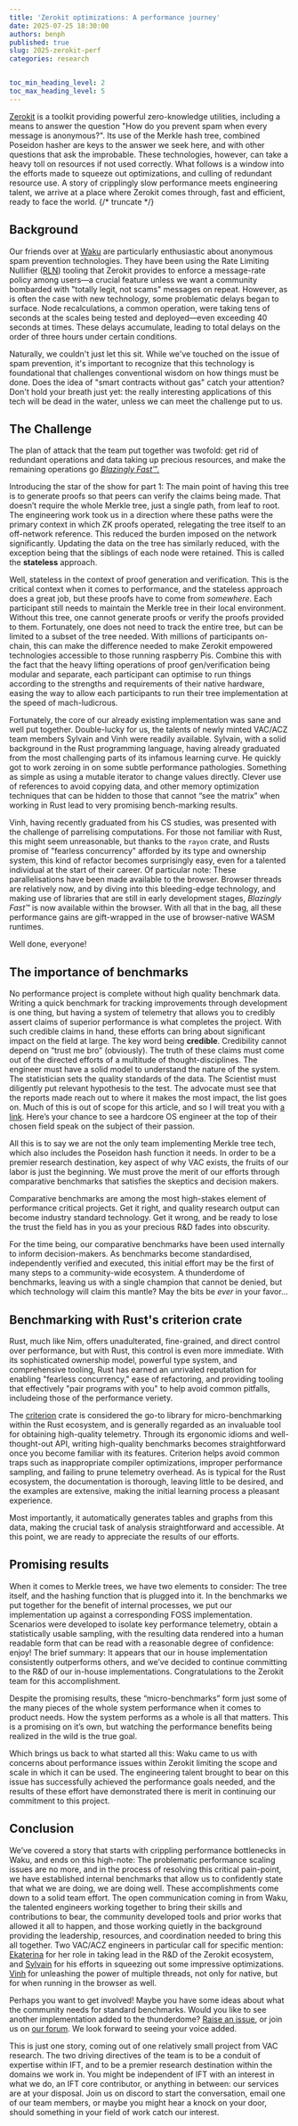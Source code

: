 ```yaml
---
title: 'Zerokit optimizations: A performance journey'
date: 2025-07-25 18:30:00
authors: benph
published: true
slug: 2025-zerokit-perf
categories: research


toc_min_heading_level: 2
toc_max_heading_level: 5
---
```


[<u>Zerokit</u>](https://github.com/vacp2p/zerokit/) is a toolkit
providing powerful zero-knowledge utilities, including a
means to answer the question "How do you prevent spam when
every message is anonymous?". Its use of the Merkle hash
tree, combined Poseidon hasher are keys to the answer we
seek here, and with other questions that ask the improbable.
These technologies, however, can take a heavy toll on
resources if not used correctly. What follows is a window
into the efforts made to squeeze out optimizations, and
culling of redundant resource use. A story of cripplingly
slow performance meets engineering talent, we arrive at a
place where Zerokit comes through, fast and efficient, ready
to face the world.
{/* truncate */}

## Background

Our friends over at [<u>Waku</u>](https://free.technology/waku) are
particularly enthusiastic about anonymous spam prevention
technologies. They have been using the Rate Limiting
Nullifier ([<u>RLN</u>](https://crates.io/crates/rln)) tooling that
Zerokit provides to enforce a message-rate policy among
users—a crucial feature unless we want a community bombarded
with "totally legit, not scams" messages on repeat. However,
as is often the case with new technology, some problematic
delays began to surface. Node recalculations, a common
operation, were taking tens of seconds at the scales being
tested and deployed—even exceeding 40 seconds at times.
These delays accumulate, leading to total delays on the
order of three hours under certain conditions.

Naturally, we couldn't just let this sit. While we've
touched on the issue of spam prevention, it's important to
recognize that this technology is foundational that
challenges conventional wisdom on how things must be done.
Does the idea of "smart contracts without gas" catch your
attention? Don't hold your breath just yet: the really
interesting applications of this tech will be dead in the
water, unless we can meet the challenge put to us.

## The Challenge

The plan of attack that the team put together was twofold:
get rid of redundant operations and data taking up precious
resources, and make the remaining operations go
[<u>*Blazingly Fast™*.</u>](https://old.reddit.com/r/rust/comments/1avf1d8/blazingly_fast_memory_vulnerabilities_written_in/)

Introducing the star of the show for part 1: The main
point of having this tree is to generate proofs so that
peers can verify the claims being made. That doesn’t require
the whole Merkle tree, just a single path, from leaf to
root. The engineering work took us in a direction where
these paths were the primary context in which ZK proofs
operated, relegating the tree itself to an off-network
reference. This reduced the burden imposed on the network
significantly. Updating the data on the tree has similarly
reduced, with the exception being that the siblings of each
node were retained. This is called the **stateless**
approach.

Well, stateless in the context of proof generation and
verification. This is the critical context when it comes to
performance, and the stateless approach does a great job,
but these proofs have to come from *somewhere*. Each
participant still needs to maintain the Merkle tree in their
local environment. Without this tree, one cannot generate
proofs or verify the proofs provided to them. Fortunately,
one does not need to track the entire tree, but can be
limited to a subset of the tree needed. With millions of
participants on-chain, this can make the difference needed
to make Zerokit empowered technologies accessible to those
running raspberry Pis. Combine this with the fact that the
heavy lifting operations of proof gen/verification being
modular and separate, each participant can optimise to run
things according to the strengths and requirements of their
native hardware, easing the way to allow each participants
to run their tree implementation at the speed of
mach-ludicrous.

Fortunately, the core of our already existing implementation
was sane and well put together. Double-lucky for us, the
talents of newly minted VAC/ACZ team members Sylvain and Vinh were
readily available. Sylvain, with a solid background in the Rust
programming language, having already graduated from the most
challenging parts of its infamous learning curve. He quickly
got to work zeroing in on some subtle performance pathologies.
Something as simple as using a mutable iterator to change
values directly. Clever use of references to avoid copying
data, and other memory optimization techniques that can be
hidden to those that cannot “see the matrix” when working in
Rust lead to very promising bench-marking results.

Vinh, having recently graduated from his CS studies, was presented
with the challenge of parrelising computations. For those not
familiar with Rust, this might seem unreasonable, but thanks
to the `rayon` crate, and Rusts promise of "fearless concurrency"
afforded by its type and ownership system, this kind of refactor
becomes surprisingly easy, even for a talented individual at
the start of their career. Of particular note: These parallelisations
have been made available to the browser. Browser threads are
relatively now, and by diving into this bleeding-edge technology,
and making use of libraries that are still in early development
stages, _Blazingly Fast™_ is now available within the browser.
With all that in the bag, all these performance gains are
gift-wrapped in the use of browser-native WASM runtimes.

Well done, everyone!


## The importance of benchmarks

No performance project is complete without high quality
benchmark data. Writing a quick benchmark for tracking
improvements through development is one thing, but having a
system of telemetry that allows you to credibly assert
claims of superior performance is what completes the
project. With such credible claims in hand, these efforts
can bring about significant impact on the field at large.
The key word being **credible**. Credibility cannot depend
on “trust me bro” (obviously). The truth of these claims
must come out of the directed efforts of a multitude of
thought-disciplines. The engineer must have a solid model to
understand the nature of the system. The statistician sets
the quality standards of the data. The Scientist must
diligently put relevant hypothesis to the test. The advocate
must see that the reports made reach out to where it makes
the most impact, the list goes on. Much of this is out of
scope for this article, and so I will treat you with
[<u>a link</u>](https://www.youtube.com/watch?v=qUN4Tln608Q&list=PLtoQeavghzr3nlXyJEXaTLU9Ca0DXWMnt).
Here’s your chance to see a hardcore OS engineer at the top
of their chosen field speak on the subject of their passion.

All this is to say we are not the only team implementing
Merkle tree tech, which also includes the Poseidon hash
function it needs. In order to be a premier research
destination, key aspect of why VAC exists, the fruits of our
labor is just the beginning. We must prove the merit of our
efforts through comparative benchmarks that satisfies the
skeptics and decision makers.

Comparative benchmarks are among the most high-stakes
element of performance critical projects. Get it right, and
quality research output can become industry standard
technology. Get it wrong, and be ready to lose the trust the
field has in you as your precious R&D fades into obscurity.

For the time being, our comparative benchmarks have been
used internally to inform decision-makers. As benchmarks
become standardised, independently verified and executed,
this initial effort may be the first of many steps to a
community-wide ecosystem. A thunderdome of benchmarks,
leaving us with a single champion that cannot be denied, but
which technology will claim this mantle? May the bits be
_ever_ in your favor...

## Benchmarking with Rust's criterion crate

Rust, much like Nim, offers unadulterated, fine-grained, and
direct control over performance, but with Rust, this control
is even more immediate. With its sophisticated ownership
model, powerful type system, and comprehensive tooling, Rust
has earned an unrivaled reputation for enabling "fearless
concurrency," ease of refactoring, and providing tooling
that effectively "pair programs with you" to help avoid
common pitfalls, includeing those of the performance
veriety.

The [<u>criterion</u>](https://crates.io/crates/criterion) crate is
considered the go-to library for micro-benchmarking within
the Rust ecosystem, and is generally regarded as an
invaluable tool for obtaining high-quality telemetry.
Through its ergonomic idioms and well-thought-out API,
writing high-quality benchmarks becomes straightforward once
you become familiar with its features. Criterion helps avoid
common traps such as inappropriate compiler optimizations,
improper performance sampling, and failing to prune
telemetry overhead. As is typical for the Rust ecosystem,
the documentation is thorough, leaving little to be desired,
and the examples are extensive, making the initial learning
process a pleasant experience.

Most importantly, it automatically generates tables and
graphs from this data, making the crucial task of analysis
straightforward and accessible. At this point, we are ready
to appreciate the results of our efforts.

## Promising results

When it comes to Merkle trees, we have two elements to
consider: The tree itself, and the hashing function that is
plugged into it. In the benchmarks we put together for the
benefit of internal processes, we put our implementation up
against a corresponding FOSS implementation. Scenarios were
developed to isolate key performance telemetry, obtain a
statistically usable sampling, with the resulting data
rendered into a human readable form that can be read with a
reasonable degree of confidence: enjoy! The brief summary:
It appears that our in house implementation consistently
outperforms others, and we’ve decided to continue committing
to the R&D of our in-house implementations. Congratulations
to the Zerokit team for this accomplishment.

Despite the promising results, these “micro-benchmarks” form
just some of the many pieces of the whole system performance
when it comes to product needs. How the system performs as a
whole is all that matters. This is a promising on it’s own,
but watching the performance benefits being realized in the
wild is the true goal.

Which brings us back to what started all this: Waku came to
us with concerns about performance issues within Zerokit
limiting the scope and scale in which it can be used. The
engineering talent brought to bear on this issue has
successfully achieved the performance goals needed, and the
results of these effort have demonstrated there is merit in
continuing our commitment to this project.

## Conclusion

We’ve covered a story that starts with crippling performance
bottlenecks in Waku, and ends on this high-note: The
problematic performance scaling issues are no more, and in
the process of resolving this critical pain-point, we have
established internal benchmarks that allow us to confidently
state that what we are doing, we are doing well. These
accomplishments come down to a solid team effort. The open
communication coming in from Waku, the talented engineers
working together to bring their skills and contributions to
bear, the community developed tools and prior works that
allowed it all to happen, and those working quietly in the
background providing the leadership, resources, and
coordination needed to bring this all together. Two VAC/ACZ
engineers in particular call for specific mention:
[<u>Ekaterina</u>](https://github.com/seemenkina) for her role in
taking lead in the R&D of the Zerokit ecosystem, and
[<u>Sylvain</u>](https://github.com/sydhds) for his efforts in
squeezing out some impressive optimizations.
[<u>Vinh</u>](https://github.com/vinhtc27) for unleashing the power of multiple threads, not
only for native, but for when running in the browser as well.

Perhaps you want to get involved! Maybe you have some ideas
about what the community needs for standard benchmarks.
Would you like to see another implementation added to the
thunderdome?
[<u>Raise an issue</u>](https://github.com/vacp2p/zerokit/issues/new),
or join us on [<u>our forum</u>](https://forum.vac.dev/). We look
forward to seeing your voice added.

This is just one story, coming out of one relatively small
project from VAC research. The two driving directives of the
team is to be a conduit of expertise within IFT, and to be a
premier research destination within the domains we work in.
You might be independent of IFT with an interest in what we
do, an IFT core contributor, or anything in between: our
services are at your disposal. Join us on discord to start
the conversation, email one of our team members, or maybe
you might hear a knock on your door, should something in
your field of work catch our interest.
